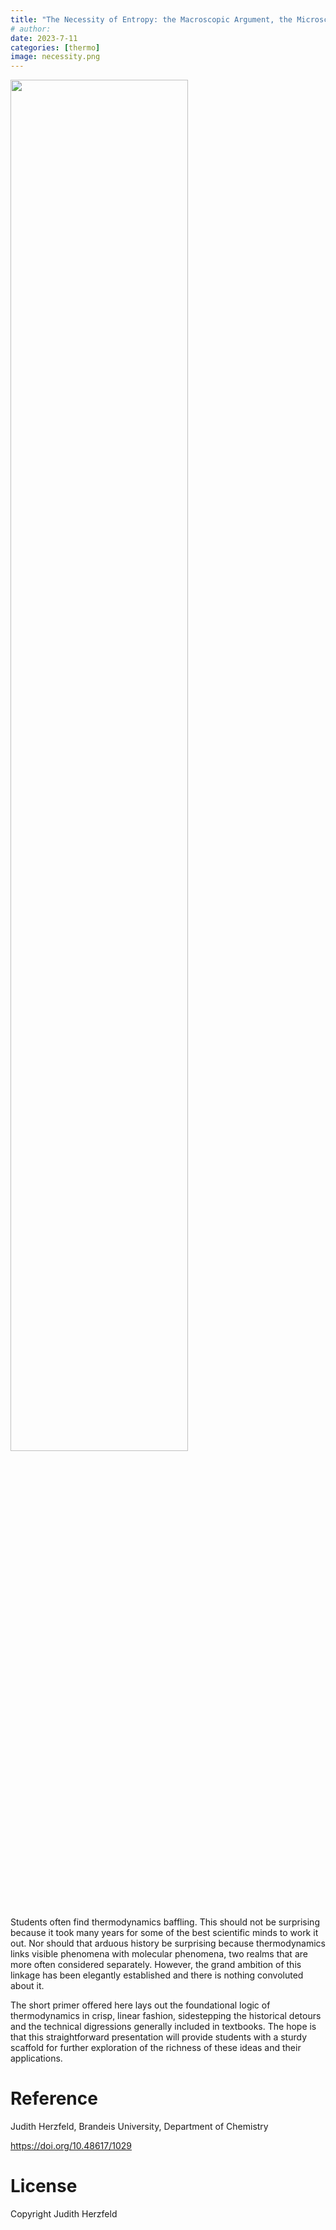 ```yaml
---
title: "The Necessity of Entropy: the Macroscopic Argument, the Microscopic Response, and Some Practical Consequences"
# author: 
date: 2023-7-11
categories: [thermo]
image: necessity.png
---
```


![](necessity){width="75%"}

Students often find thermodynamics baffling. This should not be surprising because it took many years for some of the best scientific minds to work it out. Nor should that arduous history be surprising because thermodynamics links visible phenomena with molecular phenomena, two realms that are more often considered separately. However, the grand ambition of this linkage has been elegantly established and there is nothing convoluted about it. 


The short primer offered here lays out the foundational logic of thermodynamics in crisp, linear fashion, sidestepping the historical detours and the technical digressions generally included in textbooks. The hope is that this straightforward presentation will provide students with a sturdy scaffold for further exploration of the richness of these ideas and their applications. 

# Reference
Judith Herzfeld, Brandeis University, Department of Chemistry

[https://doi.org/10.48617/1029 ](https://doi.org/10.48617/1029)

# License
Copyright Judith Herzfeld

